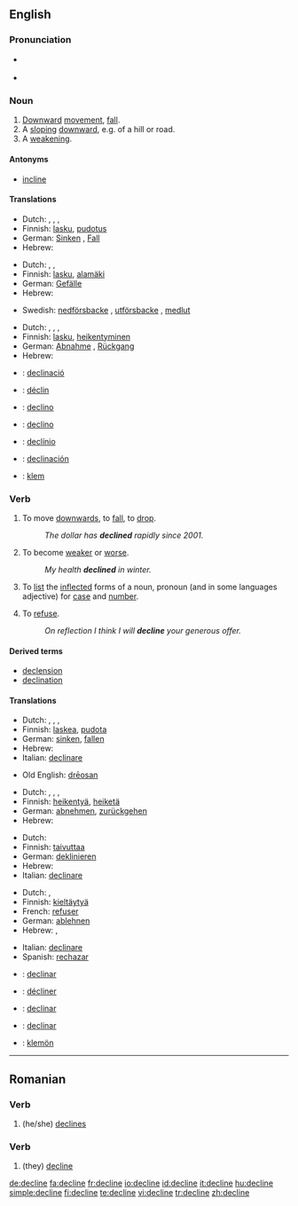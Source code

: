 ==English==

===Pronunciation===
* {{a|US}} {{IPA|/dəˈklɑɪn/}}
* {{audio|en-us-decline.ogg|Audio (US)}}

===Noun===
{{en-noun}}

# [[downward|Downward]] [[movement]], [[fall]].
# A [[sloping]] [[downward]], e.g. of a hill or road.
# A [[weakening]].
{{rfex}}

====Antonyms====
*[[incline]]

====Translations====
{{trans-top|downward movement, fall}}
*Dutch: {{t|nl|terugval|m}}, {{t|nl|achteruitgang|m}}, {{t|nl|verval|n}}, {{t|nl|afname|f}}
*Finnish: [[lasku]], [[pudotus]]
*German: [[Sinken]] {{n}}, [[Fall]] {{m}}
*Hebrew: {{he-translation|נפילה|nefilá}} {{f}}
{{trans-mid}}
{{trans-bottom}}

{{trans-top|sloping downward}}
*Dutch: {{t|nl|verval|n}}, {{t|nl|afname|f}}, {{t|nl|helling|f}}
*Finnish: [[lasku]], [[alamäki]]
*German: [[Gefälle]] {{n}}
*Hebrew: {{he-translation|ירידה|yeridá}} {{f}}
{{trans-mid}}
*Swedish: [[nedförsbacke]] {{c}}, [[utförsbacke]] {{c}}, [[medlut]] {{n}}
{{trans-bottom}}

{{trans-top|weakening}}
*Dutch: {{t|nl|verzwakking|f}}, {{t|nl|achteruitgang|m}}, {{t|nl|verval|n}}, {{t|nl|afname|f}}
*Finnish: [[lasku]], [[heikentyminen]]
*German: [[Abnahme]] {{f}}, [[Rückgang]] {{m}}
*Hebrew: {{he-translation|היחלשות|hekhalshút}} {{f}}
{{trans-mid}}
{{trans-bottom}}

{{checktrans-top}}
*{{ttbc|Catalan}}: [[declinació]] {{f}}
*{{ttbc|French}}: [[déclin]]
*{{ttbc|Interlingua}}: [[declino]]
*{{ttbc|Italian}}: [[declino]]
*{{ttbc|Portuguese}}: [[declínio]]
*{{ttbc|Spanish}}: [[declinación]] {{f}}
*{{ttbc|Volapük}}: [[klem]]
{{trans-bottom}}

===Verb===
{{en-verb|declin|es}}

# {{intransitive}} To move [[downwards]], to [[fall]], to [[drop]].
#: ''The dollar has '''declined''' rapidly since 2001.''
# {{intransitive}} To become [[weak]]er or [[worse]].
#: ''My health '''declined''' in winter.''
# {{context|transitive|grammar}} To [[list]] the [[inflect]]ed forms of a noun, pronoun (and in some languages adjective) for [[case]] and [[number]].
# {{transitive}} To [[refuse]].
#: ''On reflection I think I will '''decline''' your generous offer.''

====Derived terms====
* [[declension]]
* [[declination]]

====Translations====
{{trans-top|move downwards}}
*Dutch: {{t|nl|afnemen}}, {{t|nl|terugvallen}}, {{t|nl|achteruitgaan}}, {{t|nl|vervallen}}
*Finnish: [[laskea]], [[pudota]]
*German: [[sinken]], [[fallen]]
*Hebrew: {{he-translation|לרדת|larédet}}
*Italian: [[declinare]]
{{trans-mid}}
*Old English: [[dreosan|drēosan]]
{{trans-bottom}}

{{trans-top|weaken}}
*Dutch: {{t|nl|afnemen}}, {{t|nl|achteruitgaan}}, {{t|nl|afzwakken}}, {{t|nl|verzwakken}}
*Finnish: [[heikentyä]], [[heiketä]]
*German: [[abnehmen]], [[zurückgehen]]
*Hebrew: {{he-translation|להיחלש|lehekhalésh}}
{{trans-mid}}
{{trans-bottom}}

{{trans-top|inflect}}
*Dutch: {{t|nl|verbuigen}}
*Finnish: [[taivuttaa]]
*German: [[deklinieren]]
*Hebrew: {{he-translation|להטות|lehatót}}
*Italian: [[declinare]]
{{trans-mid}}
{{trans-bottom}}

{{trans-top|refuse}}
*Dutch: {{t|nl|afwijzen}}, {{t|nl|weigeren}}
*Finnish: [[kieltäytyä]]
*French: [[refuser]]
*German: [[ablehnen]]
*Hebrew: {{he-translation|לדחות|lidkhót}}, {{he-translation|לסרב|lesarév}}
{{trans-mid}}
*Italian: [[declinare]]
*Spanish: [[rechazar]]
{{trans-bottom}}

{{checktrans-top}}
* {{ttbc|Catalan}}: [[declinar]]
* {{ttbc|French}}: [[décliner]]
{{trans-mid}}
* {{ttbc|Interlingua}}: [[declinar]]
* {{ttbc|Spanish}}: [[declinar]]
* {{ttbc|Volapük}}: [[klemön]]
{{trans-bottom}}

----

==Romanian==

===Verb===
{{ro-verbform|declina|person=3s|time=present|tense=sub}}

# (he/she) [[declines]]

===Verb===
{{ro-verbform|declina|person=3p|time=present|tense=sub}}

# (they) [[#English|decline]]

[[de:decline]]
[[fa:decline]]
[[fr:decline]]
[[io:decline]]
[[id:decline]]
[[it:decline]]
[[hu:decline]]
[[simple:decline]]
[[fi:decline]]
[[te:decline]]
[[vi:decline]]
[[tr:decline]]
[[zh:decline]]